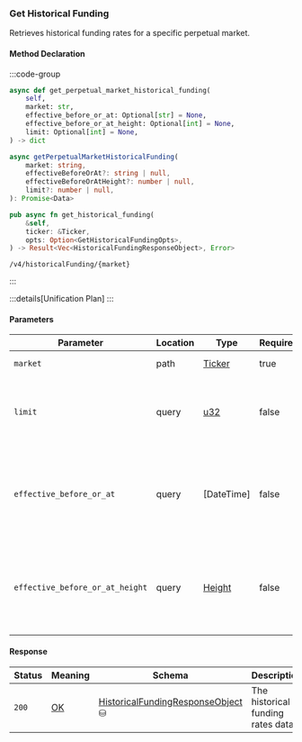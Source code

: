 ### Get Historical Funding

Retrieves historical funding rates for a specific perpetual market.

#### Method Declaration

:::code-group

```python [Python]
async def get_perpetual_market_historical_funding(
    self,
    market: str,
    effective_before_or_at: Optional[str] = None,
    effective_before_or_at_height: Optional[int] = None,
    limit: Optional[int] = None,
) -> dict
```

```typescript [TypeScript]
async getPerpetualMarketHistoricalFunding(
    market: string,
    effectiveBeforeOrAt?: string | null,
    effectiveBeforeOrAtHeight?: number | null,
    limit?: number | null,
): Promise<Data>
```

```rust [Rust]
pub async fn get_historical_funding(
    &self,
    ticker: &Ticker,
    opts: Option<GetHistoricalFundingOpts>,
) -> Result<Vec<HistoricalFundingResponseObject>, Error>
```

```url [API]
/v4/historicalFunding/{market}
```

:::

:::details[Unification Plan]
:::

#### Parameters

| Parameter           | Location | Type               | Required    | Description                                                           |
| ------------------- | -------- | ------------------ | ----------- | --------------------------------------------------------------------- |
| `market`            | path    | [Ticker]           | true         | The market ticker.                                                    |
| `limit`                         | query    | [u32]      | false       | The maximum number of funding rates to retrieve.                   |
| `effective_before_or_at`        | query    | [DateTime] | false       | The timestamp to retrieve funding rates effective before or at.    |
| `effective_before_or_at_height` | query    | [Height]   | false       | The block height to retrieve funding rates effective before or at. |

#### Response

| Status | Meaning     | Schema                              | Description                        |
| ------ | ----------- | ----------------------------------- | ---------------------------------- |
| `200`  | [OK]        | [HistoricalFundingResponseObject] ⛁ | The historical funding rates data. |

[Ticker]: /types/ticker
[OK]: /types/ok
[u32]: /types/u32
[Height]: /types/height
[DateTime in utc]: /types/date_time
[HistoricalFundingResponseObject]: /types/historical_funding_response_object